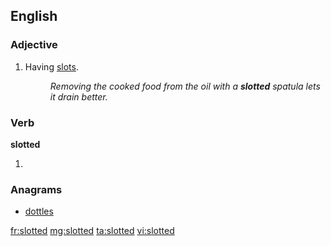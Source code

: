 ==English==

===Adjective===
{{en-adj|-}}

# Having [[slot]]s.
#: ''Removing the cooked food from the oil with a '''slotted''' spatula lets it drain better.''

===Verb===
'''slotted'''

# {{past of|[[slot]]}}

===Anagrams===
* [[dottles#English|dottles]]

[[fr:slotted]]
[[mg:slotted]]
[[ta:slotted]]
[[vi:slotted]]